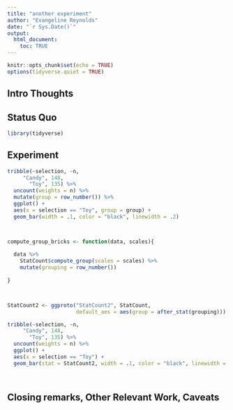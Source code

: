 ```yaml
---
title: "another experiment"
author: "Evangeline Reynolds"
date: "`r Sys.Date()`"
output: 
  html_document:
    toc: TRUE
---
```


```r
knitr::opts_chunk$set(echo = TRUE)
options(tidyverse.quiet = TRUE)
```




## Intro Thoughts


## Status Quo

```r
library(tidyverse)

```

## Experiment

```r
tribble(~selection, ~n,
     "Candy", 148,
       "Toy", 135) %>% 
  uncount(weights = n) %>% 
  mutate(group = row_number()) %>% 
  ggplot() + 
  aes(x = selection == "Toy", group = group) + 
  geom_bar(width = .1, color = "black", linewidth = .2)



compute_group_bricks <- function(data, scales){
  
  data %>% 
    StatCount$compute_group(scales = scales) %>% 
    mutate(grouping = row_number())
  
}



StatCount2 <- ggproto("StatCount2", StatCount,
                      default_aes = aes(group = after_stat(grouping)))

tribble(~selection, ~n,
     "Candy", 148,
       "Toy", 135) %>% 
  uncount(weights = n) %>% 
  ggplot() + 
  aes(x = selection == "Toy") + 
  geom_bar(stat = StatCount2, width = .1, color = "black", linewidth = .2)




```



## Closing remarks, Other Relevant Work, Caveats
